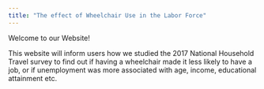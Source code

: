 ```yaml
---
title: "The effect of Wheelchair Use in the Labor Force"
---
```


Welcome to our Website!

This website will inform users how we studied the 2017 National Household Travel survey
to find out if having a wheelchair made it less likely to have a job, or if unemployment
was more associated with age, income, educational attainment etc.
